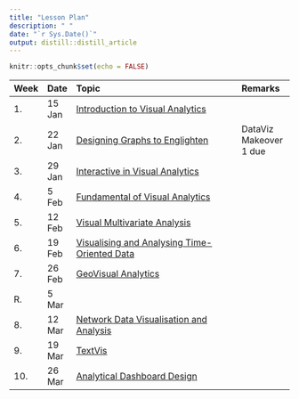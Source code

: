 ```yaml
---
title: "Lesson Plan"
description: " "
date: "`r Sys.Date()`"
output: distill::distill_article
---
```


```r
knitr::opts_chunk$set(echo = FALSE)
```

-----------------------------------------------------------------------------------------------
Week Date   Topic                                                                         Remarks
---- ------ ----------------------------------------------------------------------------- ---------------------
1.   15 Jan  [Introduction to Visual Analytics](outline/Lesson01_outline.html)                

2.   22 Jan  [Designing Graphs to Englighten](outline/Lesson02_outline.html)              DataViz Makeover 1 due

3.   29 Jan  [Interactive in Visual Analytics](outline/Lesson03_outline.html)         

4.   5 Feb  [Fundamental of Visual Analytics](outline/Lesson04_outline.html)           

5.   12 Feb  [Visual Multivariate Analysis](outline/Lesson05_outline.html)

6.   19 Feb  [Visualising and Analysing Time-Oriented Data](outline/Lesson06_outline.html)
        
7.   26 Feb  [GeoVisual Analytics](outline/Lesson07_outline.html)       

R.   5 Mar  []()                               

8.   12 Mar  [Network Data Visualisation and Analysis](outline/Lesson09_outline.html)

9.   19 Mar  [TextVis](outline/Lesson10_outline.html)        

10.  26 Mar  [Analytical Dashboard Design](outline/Lesson10_outline.html)                 

----------------------------------------------------------------





